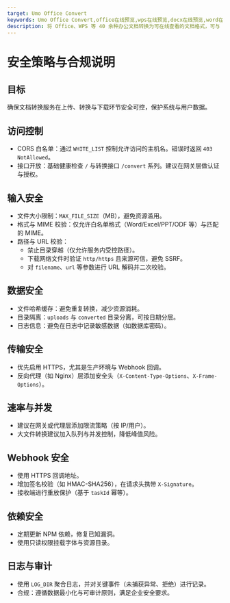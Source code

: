 ```yaml
---
target: Umo Office Convert
keywords: Umo Office Convert,office在线预览,wps在线预览,docx在线预览,word在线预览,pdf在线预览
description: 将 Office、WPS 等 40 余种办公文档转换为可在线查看的文档格式，可与 Umo Office Viewer 结合使用实现办公文档的在线预览。
---
```


# 安全策略与合规说明

## 目标

确保文档转换服务在上传、转换与下载环节安全可控，保护系统与用户数据。

## 访问控制

- CORS 白名单：通过 `WHITE_LIST` 控制允许访问的主机名。错误时返回 `403 NotAllowed`。
- 接口开放：基础健康检查 `/` 与转换接口 `/convert` 系列。建议在网关层做认证与授权。

## 输入安全

- 文件大小限制：`MAX_FILE_SIZE`（MB），避免资源滥用。
- 格式与 MIME 校验：仅允许白名单格式（Word/Excel/PPT/ODF 等）与匹配的 MIME。
- 路径与 URL 校验：
  - 禁止目录穿越（仅允许服务内受控路径）。
  - 下载网络文件时验证 `http/https` 且来源可信，避免 SSRF。
  - 对 `filename`、`url` 等参数进行 URL 解码并二次校验。

## 数据安全

- 文件哈希缓存：避免重复转换，减少资源消耗。
- 目录隔离：`uploads` 与 `converted` 目录分离，可按日期分层。
- 日志信息：避免在日志中记录敏感数据（如数据库密码）。

## 传输安全

- 优先启用 HTTPS，尤其是生产环境与 Webhook 回调。
- 反向代理（如 Nginx）层添加安全头（`X-Content-Type-Options`、`X-Frame-Options`）。

## 速率与并发

- 建议在网关或代理层添加限流策略（按 IP/用户）。
- 大文件转换建议加入队列与并发控制，降低峰值风险。

## Webhook 安全

- 使用 HTTPS 回调地址。
- 增加签名校验（如 HMAC-SHA256），在请求头携带 `X-Signature`。
- 接收端进行重放保护（基于 `taskId` 幂等）。

## 依赖安全

- 定期更新 NPM 依赖，修复已知漏洞。
- 使用只读权限挂载字体与资源目录。

## 日志与审计

- 使用 `LOG_DIR` 聚合日志，并对关键事件（未捕获异常、拒绝）进行记录。
- 合规：遵循数据最小化与可审计原则，满足企业安全要求。
